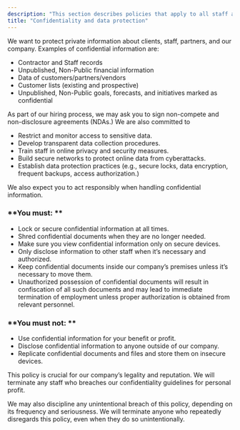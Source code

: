 ```yaml
---
description: "This section describes policies that apply to all staff at our company, including volunteers, vendors, and stakeholders. These policies help us create a productive, lawful, and pleasant workplace."
title: "Confidentiality and data protection"
---
```


We want to protect private information about clients, staff, partners, and our company. Examples of confidential information are:

- Contractor and Staff records
- Unpublished, Non-Public financial information
- Data of customers/partners/vendors
- Customer lists (existing and prospective)
- Unpublished, Non-Public goals, forecasts, and initiatives marked as confidential

As part of our hiring process, we may ask you to sign non-compete and non-disclosure agreements (NDAs.) We are also committed to

- Restrict and monitor access to sensitive data.
- Develop transparent data collection procedures.
- Train staff in online privacy and security measures.
- Build secure networks to protect online data from cyberattacks.
- Establish data protection practices (e.g., secure locks, data encryption, frequent backups, access authorization.)

We also expect you to act responsibly when handling confidential information.

### **You must: **

- Lock or secure confidential information at all times.
- Shred confidential documents when they are no longer needed.
- Make sure you view confidential information only on secure devices.
- Only disclose information to other staff when it’s necessary and authorized.
- Keep confidential documents inside our company’s premises unless it’s necessary to move them.
- Unauthorized possession of confidential documents will result in confiscation of all such documents and may lead to immediate termination of employment unless proper authorization is obtained from relevant personnel.

### **You must not: **

- Use confidential information for your benefit or profit.
- Disclose confidential information to anyone outside of our company.
- Replicate confidential documents and files and store them on insecure devices.

This policy is crucial for our company’s legality and reputation. We will terminate any staff who breaches our confidentiality guidelines for personal profit.

We may also discipline any unintentional breach of this policy, depending on its frequency and seriousness. We will terminate anyone who repeatedly disregards this policy, even when they do so unintentionally.